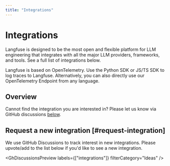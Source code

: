 ```yaml
---
title: "Integrations"
---
```



# Integrations

Langfuse is designed to be the most open and flexible platform for LLM engineering that integrates with all the major LLM providers, frameworks, and tools.
See a full list of integrations below.

Langfuse is based on OpenTelemetry. Use the Python SDK or JS/TS SDK to log traces to Langfuse. Alternatively, you can also directly use our OpenTelemetry Endpoint from any language.

## Overview

<Callout type="info">

Cannot find the integration you are interested in? Please let us know via GitHub discussions [below](#request-integration).

</Callout>

<IntegrationIndex />

## Request a new integration [#request-integration]

We use GitHub Discussions to track interest in new integrations. Please upvote/add to the list below if you'd like to see a new integration.


<GhDiscussionsPreview labels={["integrations"]} filterCategory="Ideas" />
